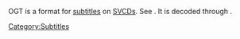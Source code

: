 {{Mmwiki|Philips Overlay Graphics Text}}

OGT is a format for [[subtitles]] on [[SVCD]]s. See {{VLCSourceFile|doc/subtitles/svcd-ogt-subtitles.txt}}. It is decoded through {{VLCSourceFile|modules/codec/svcdsub.c}}.

{{Stub}}

[[Category:Subtitles]]